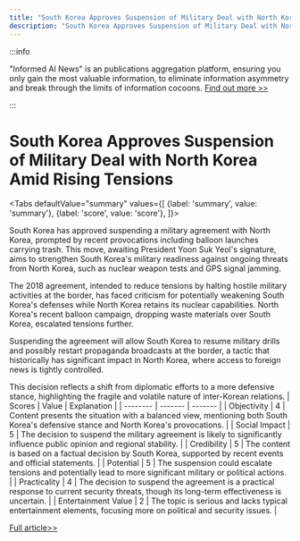 ```yaml
---
title: "South Korea Approves Suspension of Military Deal with North Korea Amid Rising Tensions"
description: "South Korea Approves Suspension of Military Deal with North Korea Amid Rising Tensions"
---
```



:::info

"Informed AI News" is an publications aggregation platform, ensuring you only gain the most valuable information, to eliminate information asymmetry and break through the limits of information cocoons.  [Find out more >>](/)

:::

# South Korea Approves Suspension of Military Deal with North Korea Amid Rising Tensions


<Tabs
	defaultValue="summary"
	values={[
	{label: 'summary', value: 'summary'},
	{label: 'score', value: 'score'},
]}>
<TabItem value="summary">


South Korea has approved suspending a military agreement with North Korea, prompted by recent provocations including balloon launches carrying trash. This move, awaiting President Yoon Suk Yeol's signature, aims to strengthen South Korea's military readiness against ongoing threats from North Korea, such as nuclear weapon tests and GPS signal jamming.

The 2018 agreement, intended to reduce tensions by halting hostile military activities at the border, has faced criticism for potentially weakening South Korea's defenses while North Korea retains its nuclear capabilities. North Korea's recent balloon campaign, dropping waste materials over South Korea, escalated tensions further.

Suspending the agreement will allow South Korea to resume military drills and possibly restart propaganda broadcasts at the border, a tactic that historically has significant impact in North Korea, where access to foreign news is tightly controlled.

This decision reflects a shift from diplomatic efforts to a more defensive stance, highlighting the fragile and volatile nature of inter-Korean relations.
</TabItem>
<TabItem value="score">
	| Scores     | Value   | Explanation |
	| -------- | ------- | ------- |
	| Objectivity  | 4    | Content presents the situation with a balanced view, mentioning both South Korea's defensive stance and North Korea's provocations.    |
	| Social Impact | 5     | The decision to suspend the military agreement is likely to significantly influence public opinion and regional stability.    |
	| Credibility    | 5    | The content is based on a factual decision by South Korea, supported by recent events and official statements.    |
	| Potential    | 5    | The suspension could escalate tensions and potentially lead to more significant military or political actions.    |
	| Practicality    | 4    | The decision to suspend the agreement is a practical response to current security threats, though its long-term effectiveness is uncertain.    |
	| Entertainment Value    | 2    | The topic is serious and lacks typical entertainment elements, focusing more on political and security issues.    |
</TabItem>
</Tabs>

[Full article>>](https://apnews.com/article/north-korea-south-korea-balloons-military-agreement-e98754a2d25b38cc501eefb46015cb98)
